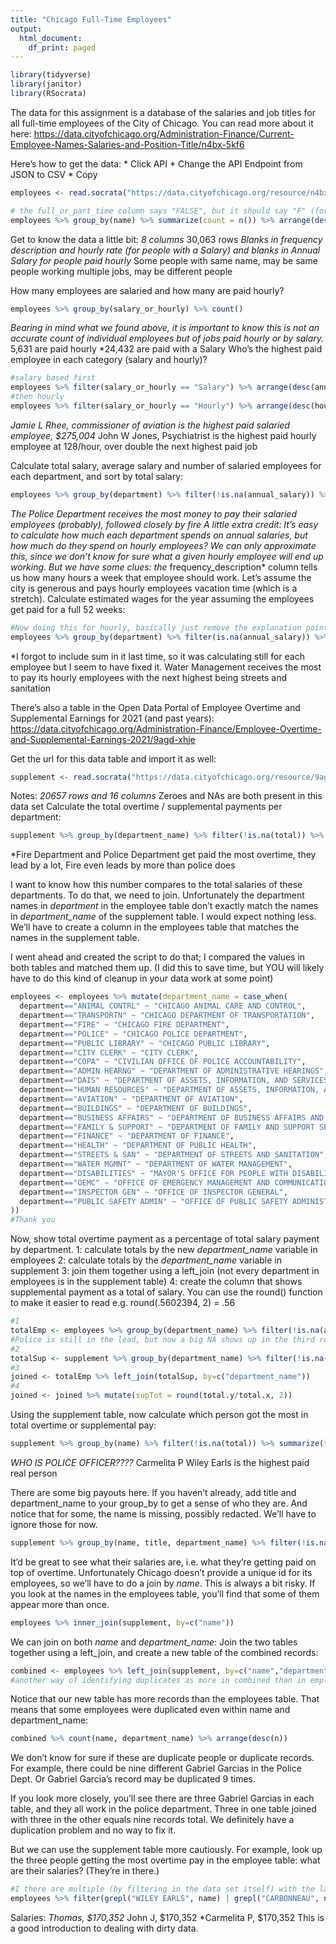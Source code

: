 ```yaml
---
title: "Chicago Full-Time Employees"
output:
  html_document:
    df_print: paged
---
```


```r
library(tidyverse)
library(janitor)
library(RSocrata)
```

The data for this assignment is a database of the salaries and job titles for all full-time employees of the City of Chicago. You can read more about it here: [https://data.cityofchicago.org/Administration-Finance/Current-Employee-Names-Salaries-and-Position-Title/n4bx-5kf6](https://data.cityofchicago.org/Administration-Finance/Current-Employee-Names-Salaries-and-Position-Title/n4bx-5kf6)

Here's how to get the data:
  * Click API
  * Change the API Endpoint from JSON to CSV
  * Copy

```r
employees <- read.socrata("https://data.cityofchicago.org/resource/n4bx-5kf6.csv")

# the full_or_part_time column says "FALSE", but it should say "F" (for full time--because these are all full-time employees)
employees %>% group_by(name) %>% summarize(count = n()) %>% arrange(desc(count))
```

Get to know the data a little bit:
*8 columns
*30,063 rows
*Blanks in frequency description and hourly rate (for people with a Salary) and blanks in Annual Salary for people paid hourly
*Some people with same name, may be same people working multiple jobs, may be different people

How many employees are salaried and how many are paid hourly? 
```r
employees %>% group_by(salary_or_hourly) %>% count()
```
*Bearing in mind what we found above, it is important to know this is not an accurate count of individual employees but of jobs paid hourly or by salary. 
*5,631 are paid hourly
*24,432 are paid with a Salary
Who's the highest paid employee in each category (salary and hourly)?
```r
#salary based first
employees %>% filter(salary_or_hourly == "Salary") %>% arrange(desc(annual_salary))
#then hourly
employees %>% filter(salary_or_hourly == "Hourly") %>% arrange(desc(hourly_rate))
```
*Jamie L Rhee, commissioner of aviation is the highest paid salaried employee, $275,004
*John W Jones, Psychiatrist is the highest paid hourly employee at 128/hour, over double the next highest paid job

Calculate total salary, average salary and number of salaried employees for each department, and sort by total salary: 
```r
employees %>% group_by(department) %>% filter(!is.na(annual_salary)) %>% summarize(total = sum(annual_salary), avg = mean(annual_salary), empCount = n()) %>% arrange(desc(total))

```
*The Police Department receives the most money to pay their salaried employees (probably), followed closely by fire
A little extra credit:
It's easy to calculate how much each department spends on annual salaries, but how much do they spend on hourly employees? We can only approximate this, since we don't know for sure what a given hourly employee will end up working. But we have some clues: the *frequency_description* column tells us how many hours a week that employee should work. Let's assume the city is generous and pays hourly employees vacation time (which is a stretch). Calculate estimated wages for the year assuming the employees get paid for a full 52 weeks:
```r
#Now doing this for hourly, basically just remove the explanation point and do math
employees %>% group_by(department) %>% filter(is.na(annual_salary)) %>% summarize(total =  sum(frequency_description*hourly_rate*52), avg = mean(frequency_description*hourly_rate*52), empCount = n()) %>% arrange(desc(total))
```
*I forgot to include sum in it last time, so it was calculating still for each employee but I seem to have fixed it. Water Management receives the most to pay its hourly employees with the next highest being streets and sanitation

There's also a table in the Open Data Portal of Employee Overtime and Supplemental Earnings for 2021 (and past years): 
[https://data.cityofchicago.org/Administration-Finance/Employee-Overtime-and-Supplemental-Earnings-2021/9agd-xhje](https://data.cityofchicago.org/Administration-Finance/Employee-Overtime-and-Supplemental-Earnings-2021/9agd-xhje)

Get the url for this data table and import it as well:
```r
supplement <- read.socrata("https://data.cityofchicago.org/resource/9agd-xhje.csv")
```
Notes:
*20657 rows and 16 columns
*Zeroes and NAs are both present in this data set
Calculate the total overtime / supplemental payments per department: 
```r
supplement %>% group_by(department_name) %>% filter(!is.na(total)) %>% summarize(total = sum(total)) %>% arrange(desc(total))
```
*Fire Department and Police Department get paid the most overtime, they lead by a lot, Fire even leads by more than police does

I want to know how this number compares to the total salaries of these departments. To do that, we need to join. 
Unfortunately the department names in *department* in the employee table don't exactly match the names in *department_name* of the supplement table. I would expect nothing less. We'll have to create a column in the employees table that matches the names in the supplement table.

I went ahead and created the script to do that; I compared the values in both tables and matched them up.
(I did this to save time, but YOU will likely have to do this kind of cleanup in your data work at some point)
```r
employees <- employees %>% mutate(department_name = case_when(
  department=="ANIMAL CONTRL" ~ "CHICAGO ANIMAL CARE AND CONTROL",
  department=="TRANSPORTN" ~ "CHICAGO DEPARTMENT OF TRANSPORTATION",
  department=="FIRE" ~ "CHICAGO FIRE DEPARTMENT",
  department=="POLICE" ~ "CHICAGO POLICE DEPARTMENT",
  department=="PUBLIC LIBRARY" ~ "CHICAGO PUBLIC LIBRARY",
  department=="CITY CLERK" ~ "CITY CLERK",
  department=="COPA" ~ "CIVILIAN OFFICE OF POLICE ACCOUNTABILITY",
  department=="ADMIN HEARNG" ~ "DEPARTMENT OF ADMINISTRATIVE HEARINGS",
  department=="DAIS" ~ "DEPARTMENT OF ASSETS, INFORMATION, AND SERVICES",
  department=="HUMAN RESOURCES" ~ "DEPARTMENT OF ASSETS, INFORMATION, AND SERVICES",
  department=="AVIATION" ~ "DEPARTMENT OF AVIATION",
  department=="BUILDINGS" ~ "DEPARTMENT OF BUILDINGS",
  department=="BUSINESS AFFAIRS" ~ "DEPARTMENT OF BUSINESS AFFAIRS AND CONSUMER PROTECTION",
  department=="FAMILY & SUPPORT" ~ "DEPARTMENT OF FAMILY AND SUPPORT SERVICES",
  department=="FINANCE" ~ "DEPARTMENT OF FINANCE",
  department=="HEALTH" ~ "DEPARTMENT OF PUBLIC HEALTH",
  department=="STREETS & SAN" ~ "DEPARTMENT OF STREETS AND SANITATION",
  department=="WATER MGMNT" ~ "DEPARTMENT OF WATER MANAGEMENT",
  department=="DISABILITIES" ~ "MAYOR'S OFFICE FOR PEOPLE WITH DISABILITIES",
  department=="OEMC" ~ "OFFICE OF EMERGENCY MANAGEMENT AND COMMUNICATIONS",
  department=="INSPECTOR GEN" ~ "OFFICE OF INSPECTOR GENERAL",
  department=="PUBLIC SAFETY ADMIN" ~ "OFFICE OF PUBLIC SAFETY ADMINISTRATION",
))
#Thank you
```

Now, show total overtime payment as a percentage of total salary payment by department.
1: calculate totals by the new *department_name* variable in employees
2: calculate totals by the *department_name* variable in supplement
3: join them together using a left_join (not every department in employees is in the supplement table)
4: create the column that shows supplemental payment as a total of salary. You can use the round() function to make it easier to read
e.g. round(.5602394, 2) = .56
```r
#1
totalEmp <- employees %>% group_by(department_name) %>% filter(!is.na(annual_salary)) %>% summarize(total = sum(annual_salary)) %>% arrange(desc(total))
#Police is still in the lead, but now a big NA shows up in the third row (likely because of what will happen with the join)
#2
totalSup <- supplement %>% group_by(department_name) %>% filter(!is.na(total)) %>% summarize(total = sum(total)) %>% arrange(desc(total))
#3
joined <- totalEmp %>% left_join(totalSup, by=c("department_name"))
#4
joined <- joined %>% mutate(supTot = round(total.y/total.x, 2))
```

Using the supplement table, now calculate which person got the most in total overtime or supplemental pay:
```r
supplement %>% group_by(name) %>% filter(!is.na(total)) %>% summarize(total = sum(total)) %>% arrange(desc(total))
```
*WHO IS POLICE OFFICER????
*Carmelita P Wiley Earls is the highest paid real person

There are some big payouts here. If you haven't already, add title and department_name to your group_by to get a sense of who they are.
And notice that for some, the name is missing, possibly redacted. We'll have to ignore those for now.
```r
supplement %>% group_by(name, title, department_name) %>% filter(!is.na(total)) %>% summarize(total = sum(total)) %>% arrange(desc(total))
```

It'd be great to see what their salaries are, i.e. what they're getting paid on top of overtime. 
Unfortunately Chicago doesn't provide a unique id for its employees, so we'll have to do a join by *name*.
This is always a bit risky. If you look at the names in the employees table, you'll find that some of them appear more than once. 
```r
employees %>% inner_join(supplement, by=c("name"))

```


We can join on both *name* and *department_name*:
Join the two tables together using a left_join, and create a new table of the combined records:
```r
combined <- employees %>% left_join(supplement, by=c("name","department_name"))
#another way of identifying duplicates as more in combined than in employees alone
```

Notice that our new table has more records than the employees table. That means that some employees were duplicated even within name and department_name:
```r
combined %>% count(name, department_name) %>% arrange(desc(n))
```
We don't know for sure if these are duplicate people or duplicate records. For example, there could be nine different Gabriel Garcias in the Police Dept. Or Gabriel Garcia's record may be duplicated 9 times.

If you look more closely, you'll see there are three Gabriel Garcias in each table, and they all work in the police department. Three in one table joined with three in the other equals nine records total. We definitely have a duplication problem and no way to fix it. 

But we can use the supplement table more cautiously. 
For example, look up the three people getting the most overtime pay in the employee table: what are their salaries? 
(They're in there.)
```r
#I there are multiple (by filtering in the data set itself) with the last name that John has, so I added his as well
employees %>% filter(grepl("WILEY EARLS", name) | grepl("CARBONNEAU", name) | (grepl("GIORDANO", name) & grepl("JOHN", name)))
```
Salaries:
*Thomas, $170,352
*John J, $170,352
*Carmelita P, $170,352
This is a good introduction to dealing with dirty data.


